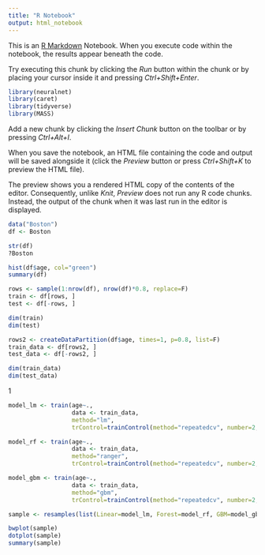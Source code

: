 ---
title: "R Notebook"
output: html_notebook
---

This is an [R Markdown](http://rmarkdown.rstudio.com) Notebook. When you execute code within the notebook, the results appear beneath the code. 

Try executing this chunk by clicking the *Run* button within the chunk or by placing your cursor inside it and pressing *Ctrl+Shift+Enter*. 

```{r}
library(neuralnet)
library(caret)
library(tidyverse)
library(MASS)
```

Add a new chunk by clicking the *Insert Chunk* button on the toolbar or by pressing *Ctrl+Alt+I*.

When you save the notebook, an HTML file containing the code and output will be saved alongside it (click the *Preview* button or press *Ctrl+Shift+K* to preview the HTML file).

The preview shows you a rendered HTML copy of the contents of the editor. Consequently, unlike *Knit*, *Preview* does not run any R code chunks. Instead, the output of the chunk when it was last run in the editor is displayed.

```{r}
data("Boston")
df <- Boston

str(df)
?Boston

hist(df$age, col="green")
summary(df)
```

```{r}
rows <- sample(1:nrow(df), nrow(df)*0.8, replace=F)
train <- df[rows, ]
test <- df[-rows, ]

dim(train)
dim(test)
```

```{r}
rows2 <- createDataPartition(df$age, times=1, p=0.8, list=F)
train_data <- df[rows2, ]
test_data <- df[-rows2, ]

dim(train_data)
dim(test_data)
```
1
```{r}
model_lm <- train(age~.,
                  data <- train_data,
                  method="lm",
                  trControl=trainControl(method="repeatedcv", number=2, repeats=2))

model_rf <- train(age~.,
                  data <- train_data,
                  method="ranger",
                  trControl=trainControl(method="repeatedcv", number=2, repeats=2))

model_gbm <- train(age~.,
                  data <- train_data,
                  method="gbm",
                  trControl=trainControl(method="repeatedcv", number=2, repeats=2))
```

```{r}
sample <- resamples(list(Linear=model_lm, Forest=model_rf, GBM=model_gbm))

bwplot(sample)
dotplot(sample)
summary(sample)
```



